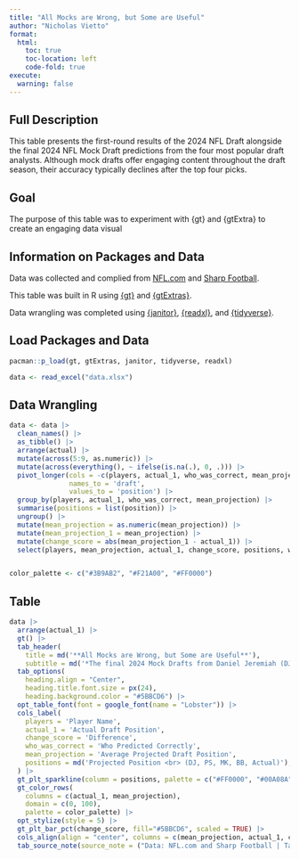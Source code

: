 ```yaml
---
title: "All Mocks are Wrong, but Some are Useful"
author: "Nicholas Vietto"
format: 
  html:
    toc: true
    toc-location: left
    code-fold: true
execute: 
  warning: false
---
```


## Full Description
This table presents the first-round results of the 2024 NFL Draft alongside the final 2024 NFL Mock Draft predictions from the four most popular draft analysts. Although mock drafts offer engaging content throughout the draft season, their accuracy typically declines after the top four picks.

## Goal
The purpose of this table was to experiment with {gt} and {gtExtra} to create an engaging data visual


## Information on Packages and Data
Data was collected and complied from [NFL.com](https://www.nfl.com/news/bucky-brooks-2024-nfl-mock-draft-3-0) and [Sharp Football](https://www.sharpfootballanalysis.com/analysis/mel-kiper-mock-draft-nfl/). 

This table was built in R using [{gt}](https://gt.rstudio.com/) and [{gtExtras}](https://jthomasmock.github.io/gtExtras/). 

Data wrangling was completed using [{janitor}](https://github.com/sfirke/janitor), [{readxl}](https://github.com/tidyverse/readxl), and [{tidyverse}](https://www.tidyverse.org/). 


## Load Packages and Data

```r

pacman::p_load(gt, gtExtras, janitor, tidyverse, readxl)

data <- read_excel("data.xlsx")


```

## Data Wrangling 

```r


data <- data |> 
  clean_names() |> 
  as_tibble() |> 
  arrange(actual) |> 
  mutate(across(5:9, as.numeric)) |> 
  mutate(across(everything(), ~ ifelse(is.na(.), 0, .))) |> 
  pivot_longer(cols = -c(players, actual_1, who_was_correct, mean_projection),
               names_to = 'draft',
               values_to = 'position') |>
  group_by(players, actual_1, who_was_correct, mean_projection) |> 
  summarise(positions = list(position)) |> 
  ungroup() |> 
  mutate(mean_projection = as.numeric(mean_projection)) |> 
  mutate(mean_projection_1 = mean_projection) |> 
  mutate(change_score = abs(mean_projection_1 - actual_1)) |> 
  select(players, mean_projection, actual_1, change_score, positions, who_was_correct)


color_palette <- c("#3B9AB2", "#F21A00", "#FF0000")

```

## Table 

```r

data |> 
  arrange(actual_1) |> 
  gt() |> 
  tab_header(
    title = md('**All Mocks are Wrong, but Some are Useful**'),
    subtitle = md('*The final 2024 Mock Drafts from Daniel Jeremiah (DJ), Peter Schrager (PS), Mel Kiper (MK), Bucky Brooks (BB)*')) |> 
  tab_options(
    heading.align = "Center",
    heading.title.font.size = px(24),
    heading.background.color = "#5BBCD6") |> 
  opt_table_font(font = google_font(name = "Lobster")) |> 
  cols_label(
    players = 'Player Name',
    actual_1 = 'Actual Draft Position',
    change_score = 'Difference',
    who_was_correct = 'Who Predicted Correctly',
    mean_projection = 'Average Projected Draft Position',
    positions = md('Projected Position <br> (DJ, PS, MK, BB, Actual)'), 
  ) |> 
  gt_plt_sparkline(column = positions, palette = c("#FF0000", "#00A08A", "#F2AD00", "#F98400", "#5BBCD6"))|> 
  gt_color_rows(
    columns = c(actual_1, mean_projection),
    domain = c(0, 100),
    palette = color_palette) |> 
  opt_stylize(style = 5) |> 
  gt_plt_bar_pct(change_score, fill="#5BBCD6", scaled = TRUE) |> 
  cols_align(align = "center", columns = c(mean_projection, actual_1, change_score)) |> 
  tab_source_note(source_note = ("Data: NFL.com and Sharp Football | Table created by Nicholas Vietto for the 2024 Posit Table Contest"))



```





